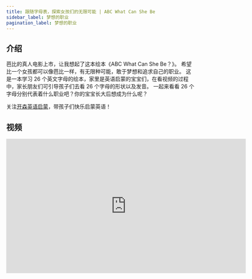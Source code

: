 ```yaml
---
title: 跟随字母表，探索女孩们的无限可能 | ABC What Can She Be
sidebar_label: 梦想的职业
pagination_label: 梦想的职业
---
```


## 介绍

芭比的真人电影上市，让我想起了这本绘本《ABC What Can She Be？》。
希望比一个女孩都可以像芭比一样，有无限种可能，敢于梦想和追求自己的职业。
这是一本学习 26 个英文字母的绘本，家里是英语启蒙的宝宝们，在看视频的过程中，家长朋友们可引导孩子们去看 26 个字母的形状以及发音。
一起来看看 26 个字母分别代表着什么职业吧？你的宝宝长大后想成为什么呢？

关注[开森英语启蒙](https://space.bilibili.com/20797715)，带孩子们快乐启蒙英语！

## 视频

<iframe
  src="https://player.bilibili.com/player.html?bvid=BV1i94y1Y7YD&cid=1&page=1"
  scrolling="no"
  border="0"
  frameborder="no"
  framespacing="0"
  allowfullscreen="true"
  width="640"
  height="360"
></iframe>
